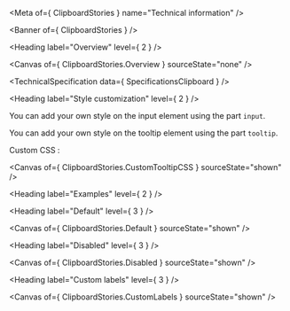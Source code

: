 
<Meta of={ ClipboardStories } name="Technical information" />

<Banner of={ ClipboardStories } />

<Heading label="Overview" level={ 2 } />

<Canvas of={ ClipboardStories.Overview } sourceState="none" />

<TechnicalSpecification data={ SpecificationsClipboard } />

<Heading label="Style customization" level={ 2 } />

You can add your own style on the input element using the part `input`.

You can add your own style on the tooltip element using the part `tooltip`.

Custom CSS :

<Canvas of={ ClipboardStories.CustomTooltipCSS } sourceState="shown" />

<Heading label="Examples" level={ 2 } />

<Heading label="Default" level={ 3 } />

<Canvas of={ ClipboardStories.Default } sourceState="shown" />

<Heading label="Disabled" level={ 3 } />

<Canvas of={ ClipboardStories.Disabled } sourceState="shown" />

<Heading label="Custom labels" level={ 3 } />

<Canvas of={ ClipboardStories.CustomLabels } sourceState="shown" />
